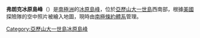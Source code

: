 {{coord|71|32|S|72|23|W|source:GNIS|display=title}}

'''弗朗克冰原島峰'''（{{lang-en|Franck Nunataks}}）是[[南極洲|南極洲]]的[[冰原島峰|冰原島峰]]，位於[[亞歷山大一世島|亞歷山大一世島]]西南部，根據[[美國|美國]]探險隊的空中照片被繪入地圖，現時由[[南極條約體系|南極條約體系]]管理。

{{DEFAULTSORT:Franck Nunataks}}
[[Category:亞歷山大一世島冰原島峰|Category:亞歷山大一世島冰原島峰]]


{{AlexanderIsland-geo-stub}}